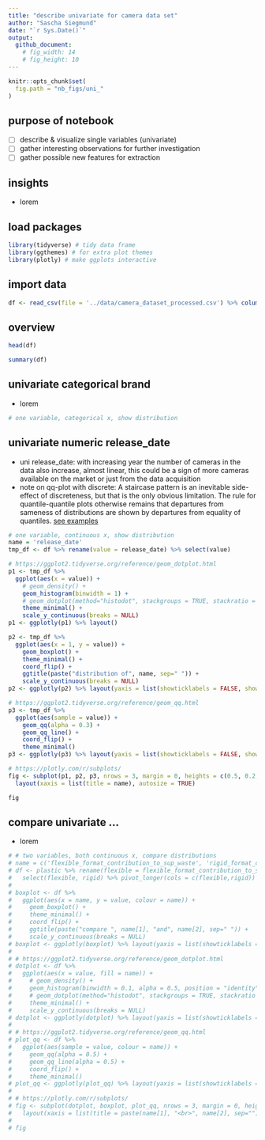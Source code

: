```yaml
---
title: "describe univariate for camera data set"
author: "Sascha Siegmund"
date: "`r Sys.Date()`"
output: 
  github_document:
    # fig_width: 14
    # fig_height: 10
---
```


```r
knitr::opts_chunk$set(
  fig.path = "nb_figs/uni_"
)
```



## purpose of notebook

  - [ ] describe & visualize single variables (univariate)
  - [ ] gather interesting observations for further investigation
  - [ ] gather possible new features for extraction
  
  
## insights 

  - lorem


## load packages

```r
library(tidyverse) # tidy data frame
library(ggthemes) # for extra plot themes
library(plotly) # make ggplots interactive
```


## import data

```r
df <- read_csv(file = '../data/camera_dataset_processed.csv') %>% column_to_rownames(var = 'model')
```


## overview

```r
head(df)
```
```r
summary(df)
```


## univariate categorical brand

- lorem

```r
# one variable, categorical x, show distribution
```


## univariate numeric release_date

- uni release_date: with increasing year the number of cameras in the data also increase, almost linear, this could be a sign of more cameras available on the market or just from the data acquisition  
- note on qq-plot with discrete: A staircase pattern is an inevitable side-effect of discreteness, but that is the only obvious limitation. The rule for quantile-quantile plots otherwise remains that departures from sameness of distributions are shown by departures from equality of quantiles. [see examples](https://stats.stackexchange.com/questions/113387/can-i-still-interpret-a-q-q-plot-that-uses-discrete-rounded-data) 

```r
# one variable, continuous x, show distribution
name = 'release_date'
tmp_df <- df %>% rename(value = release_date) %>% select(value)

# https://ggplot2.tidyverse.org/reference/geom_dotplot.html
p1 <- tmp_df %>%
  ggplot(aes(x = value)) +
    # geom_density() +
    geom_histogram(binwidth = 1) +
    # geom_dotplot(method="histodot", stackgroups = TRUE, stackratio = 1.1, dotsize = 1.2, binwidth = 1) +
    theme_minimal() +
    scale_y_continuous(breaks = NULL) 
p1 <- ggplotly(p1) %>% layout()

p2 <- tmp_df %>%
  ggplot(aes(x = 1, y = value)) +
    geom_boxplot() +
    theme_minimal() +
    coord_flip() +
    ggtitle(paste("distribution of", name, sep=" ")) +
    scale_y_continuous(breaks = NULL) 
p2 <- ggplotly(p2) %>% layout(yaxis = list(showticklabels = FALSE, showgrid = FALSE))

# https://ggplot2.tidyverse.org/reference/geom_qq.html 
p3 <- tmp_df %>%
  ggplot(aes(sample = value)) +
    geom_qq(alpha = 0.3) +
    geom_qq_line() +
    coord_flip() +
    theme_minimal() 
p3 <- ggplotly(p3) %>% layout(yaxis = list(showticklabels = FALSE, showgrid = FALSE))

# https://plotly.com/r/subplots/
fig <- subplot(p1, p2, p3, nrows = 3, margin = 0, heights = c(0.5, 0.2, 0.3), shareX = TRUE) %>% 
  layout(xaxis = list(title = name), autosize = TRUE)

fig
```


## compare univariate ...

- lorem

```r
# # two variables, both continuous x, compare distributions
# name = c('flexible_format_contribution_to_sup_waste', 'rigid_format_contribution_to_sup_waste')
# df <- plastic %>% rename(flexible = flexible_format_contribution_to_sup_waste, rigid = rigid_format_contribution_to_sup_waste) %>% 
#   select(flexible, rigid) %>% pivot_longer(cols = c(flexible,rigid))
# 
# boxplot <- df %>%
#   ggplot(aes(x = name, y = value, colour = name)) +
#     geom_boxplot() +
#     theme_minimal() +
#     coord_flip() +
#     ggtitle(paste("compare ", name[1], "and", name[2], sep=" ")) +
#     scale_y_continuous(breaks = NULL)
# boxplot <- ggplotly(boxplot) %>% layout(yaxis = list(showticklabels = FALSE, showgrid = FALSE))
# 
# # https://ggplot2.tidyverse.org/reference/geom_dotplot.html
# dotplot <- df %>%
#   ggplot(aes(x = value, fill = name)) +
#     # geom_density() +
#     geom_histogram(binwidth = 0.1, alpha = 0.5, position = "identity") +
#     # geom_dotplot(method="histodot", stackgroups = TRUE, stackratio = 1, dotsize = 0.23, binwidth = 0.1) +
#     theme_minimal() +
#     scale_y_continuous(breaks = NULL)
# dotplot <- ggplotly(dotplot) %>% layout(yaxis = list(showticklabels = FALSE, showgrid = FALSE))
# 
# # https://ggplot2.tidyverse.org/reference/geom_qq.html
# plot_qq <- df %>%
#   ggplot(aes(sample = value, colour = name)) +
#     geom_qq(alpha = 0.5) +
#     geom_qq_line(alpha = 0.5) +
#     coord_flip() +
#     theme_minimal()
# plot_qq <- ggplotly(plot_qq) %>% layout(yaxis = list(showticklabels = FALSE, showgrid = FALSE))
# 
# # https://plotly.com/r/subplots/
# fig <- subplot(dotplot, boxplot, plot_qq, nrows = 3, margin = 0, heights = c(0.5, 0.2, 0.3), shareX = TRUE) %>% 
#   layout(xaxis = list(title = paste(name[1], "<br>", name[2], sep="")))
# 
# fig
```